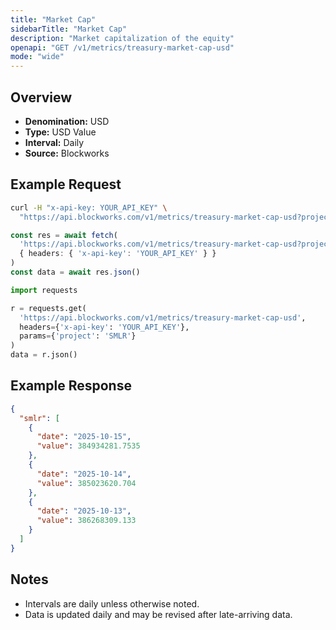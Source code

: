 ```yaml
---
title: "Market Cap"
sidebarTitle: "Market Cap"
description: "Market capitalization of the equity"
openapi: "GET /v1/metrics/treasury-market-cap-usd"
mode: "wide"
---
```


## Overview

- **Denomination:** USD
- **Type:** USD Value
- **Interval:** Daily
- **Source:** Blockworks

## Example Request

<CodeGroup>

```bash cURL
curl -H "x-api-key: YOUR_API_KEY" \
  "https://api.blockworks.com/v1/metrics/treasury-market-cap-usd?project=SMLR"
```

```typescript TypeScript
const res = await fetch(
  'https://api.blockworks.com/v1/metrics/treasury-market-cap-usd?project=SMLR',
  { headers: { 'x-api-key': 'YOUR_API_KEY' } }
)
const data = await res.json()
```

```python Python
import requests

r = requests.get(
  'https://api.blockworks.com/v1/metrics/treasury-market-cap-usd',
  headers={'x-api-key': 'YOUR_API_KEY'},
  params={'project': 'SMLR'}
)
data = r.json()
```

</CodeGroup>

## Example Response

```json
{
  "smlr": [
    {
      "date": "2025-10-15",
      "value": 384934281.7535
    },
    {
      "date": "2025-10-14",
      "value": 385023620.704
    },
    {
      "date": "2025-10-13",
      "value": 386268309.133
    }
  ]
}
```

## Notes
- Intervals are daily unless otherwise noted.
- Data is updated daily and may be revised after late-arriving data.